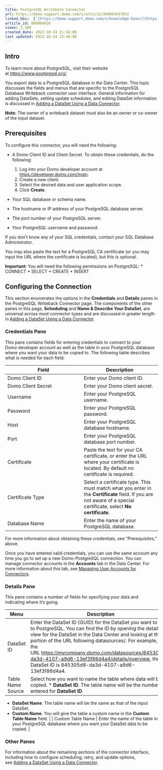 ```yaml
---
title: PostgreSQL Writeback Connector
url: https://domo-support.domo.com/s/article/360043437053
linked_kbs:  ['[https://domo-support.domo.com/s/knowledge-base/](https://domo-support.domo.com/s/knowledge-base/)', '[https://domo-support.domo.com/s/](https://domo-support.domo.com/s/)', '[https://domo-support.domo.com/s/topic/0TO5w000000ZammGAC](https://domo-support.domo.com/s/topic/0TO5w000000ZammGAC)', '[https://domo-support.domo.com/s/topic/0TO5w000000ZanLGAS](https://domo-support.domo.com/s/topic/0TO5w000000ZanLGAS)', '[https://domo-support.domo.com/s/topic/0TO5w000000ZapVGAS](https://domo-support.domo.com/s/topic/0TO5w000000ZapVGAS)', '[https://domo-support.domo.com/s/article/360042926274](https://domo-support.domo.com/s/article/360042926274)', '[https://domo-support.domo.com/s/article/360042926054](https://domo-support.domo.com/s/article/360042926054)', '[https://domo-support.domo.com/s/article/360043437053](https://domo-support.domo.com/s/article/360043437053)', '[https://domo-support.domo.com/s/topic/0TO5w000000ZapVGAS/writeback-connectors](https://domo-support.domo.com/s/topic/0TO5w000000ZapVGAS/writeback-connectors)', '[https://domo-support.domo.com/s/article/360043429933](https://domo-support.domo.com/s/article/360043429933)', '[https://domo-support.domo.com/s/article/360043429953](https://domo-support.domo.com/s/article/360043429953)', '[https://domo-support.domo.com/s/article/360042925494](https://domo-support.domo.com/s/article/360042925494)', '[https://domo-support.domo.com/s/article/4408174643607](https://domo-support.domo.com/s/article/4408174643607)', '[https://domo-support.domo.com/s/article/360043429913](https://domo-support.domo.com/s/article/360043429913)', '[https://domo-support.domo.com/s/login/](https://domo-support.domo.com/s/login/)']
article_id: 000004028
views: 2,188
created_date: 2022-10-24 21:18:00
last updated: 2022-10-24 22:40:00
---
```




Intro
-----


To learn more about PostgreSQL, visit their website at [https://www.postgresql.org/](https://www.postgresql.org/ "https://www.postgresql.org/")


You export data to a PostgreSQL database in the Data Center. This topic discusses the fields and menus that are specific to the PostgreSQL Database Writeback connector user interface. General information for adding DataSets, setting update schedules, and editing DataSet information is discussed in [Adding a DataSet Using a Data Connector](/s/article/360042926274 "Adding a DataSet Using a Data Connector").







**Note:** The owner of a writeback dataset must also be an owner or co-owner of the input dataset.




Prerequisites
-------------


To configure this connector, you will need the following:


* A Domo Client ID and Client Secret. To obtain these credentials, do the following:


	1. Log into your Domo developer account at [https://developer.domo.com/login](https://developer.domo.com/login "https://developer.domo.com/login").
	2. Create a new client.
	3. Select the desired data and user application scope.
	4. Click **Create**.
* Your SQL database or schema name.
* The hostname or IP address of your PostgreSQL database server.
* The port number of your PostgreSQL server.
* Your PostgreSQL username and password.


If you don't know any of your SQL credentials, contact your SQL Database Administrator.


You may also paste the text for a PostgreSQL CA certificate (or you may input the URL where the certificate is located), but this is optional.




 


**Important**: You will need the following permissions on PostgreSQL:
* CONNECT
* SELECT
* CREATE
* INSERT






Configuring the Connection
--------------------------


This section enumerates the options in the **Credentials** and **Details** panes in the PostgreSQL Writeback Connector page. The components of the other panes in this page, **Scheduling** and **Name & Describe Your DataSet**, are universal across most connector types and are discussed in greater length in [Adding a DataSet Using a Data Connector](/s/article/360042926274 "Adding a DataSet Using a Data Connector").


### Credentials Pane


This pane contains fields for entering credentials to connect to your Domo developer account as well as the table in your PostgreSQL database where you want your data to be copied to. The following table describes what is needed for each field:  




| Field | Description |
| --- | --- |
| Domo Client ID | Enter your Domo client ID. |
| Domo Client Secret | Enter your Domo client secret. |
| Username | Enter your PostgreSQL username. |
| Password | Enter your PostgreSQL password.  |
| Host | Enter your PostgreSQL database hostname. |
| Port | Enter your PostgreSQL database port number. |
| Certificate | Paste the text for your CA certificate, or enter the URL where your certificate is located. By default no certificate is required. |
| Certificate Type | Select a certificate type. This must match what you enter in the **Certificate** field. If you are not aware of a special certificate, select **No certificate**. |
| Database Name | Enter the name of your PostgreSQL database. |


For more information about obtaining these credentials, see "Prerequisites," above. 


Once you have entered valid credentials, you can use the same account any time you go to set up a new Domo-PostgreSQL connection. You can manage connector accounts in the **Accounts** tab in the Data Center. For more information about this tab, see [Managing User Accounts for Connectors](/s/article/360042926054 "Managing User Accounts for Connectors").


### Details Pane


This pane contains a number of fields for specifying your data and indicating where it's going.




| Menu | Description |
| --- | --- |
| DataSet ID | Enter the DataSet ID (GUID) for the DataSet you want to copy to PostgreSQL. You can find the ID by opening the details view for the DataSet in the Data Center and looking at the portion of the URL following datasources/. For example, in the URL <https://mycompany.domo.com/datasources/845305d8-da3d-4107-a9d6-13ef3f86d4a4/details/overview>, the DataSet ID is 845305d8-da3d-4107-a9d6-13ef3f86d4a4.  |
| Table Name Source | Select how you want to name the table where data will be copied. * **DataSet ID**. The table name will be the number you entered for **DataSet ID**.
* **DataSet Name**. The table name will be the same as that of the input DataSet.
* **Custom Name**. You will give the table a custom name in the **Custom Table Name** field.
 |
| Custom Table Name | Enter the name of the table in your PostgreSQL database where you want your DataSet data to be copied. |


### Other Panes


For information about the remaining sections of the connector interface, including how to configure scheduling, retry, and update options, see [Adding a DataSet Using a Data Connector](/s/article/360042926274 "Adding a DataSet Using a Data Connector").

